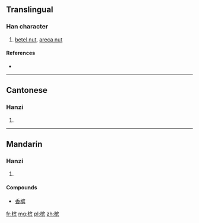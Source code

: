 {{also|檳}}
==Translingual==

===Han character===
{{Han char|rn=75|rad=木|as=10|sn=14|four=|canj=DJOC}}

# [[betel nut]], [[areca nut]]

====References====
* {{Han ref|kx=0546.251|hdz=21270.050|uh=69DF|ud=27103}}

----

==Cantonese==

===Hanzi===
{{yue-hanzi|jyut=ban1|y=ban1|tra=檳}}

# {{defn|lang=yue|sort=木10}}

----

==Mandarin==

===Hanzi===
{{cmn-hanzi|tra=檳|pin=[[bīn]] ([[bin1]])|wg=pin<sup>1</sup>}}

# {{defn|lang=cmn|sort=木10}}

====Compounds====
* [[香槟]]

[[fr:槟]]
[[mg:槟]]
[[pl:槟]]
[[zh:槟]]